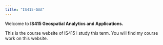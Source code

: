 ```yaml
---
title: "IS415-GAA"
---
```


Welcome to **IS415 Geospatial Analytics and Applications.**

This is the course website of IS415 I study this term. You will find my course work on this website.
